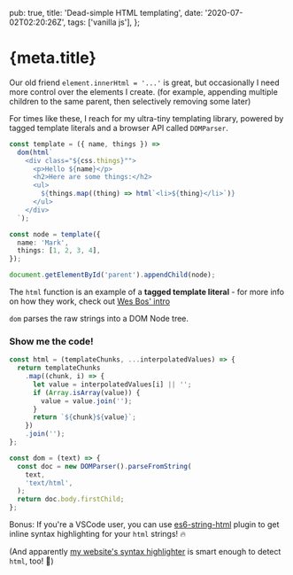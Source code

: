   pub: true,
  title: 'Dead-simple HTML templating',
  date: '2020-07-02T02:20:26Z',
  tags: ['vanilla js'],
};

<h1>{meta.title}</h1>

Our old friend `element.innerHtml = '...'` is great, but occasionally I need more control over the elements I create. (for example, appending multiple children to the same parent, then selectively removing some later)

For times like these, I reach for my ultra-tiny templating library, powered by tagged template literals and a browser API called `DOMParser`.

```typescript
const template = ({ name, things }) =>
  dom(html`
    <div class="${css.things}"">
      <p>Hello ${name}</p>
      <h2>Here are some things:</h2>
      <ul>
        ${things.map((thing) => html`<li>${thing}</li>`)}
      </ul>
    </div>
  `);

const node = template({
  name: 'Mark',
  things: [1, 2, 3, 4],
});

document.getElementById('parent').appendChild(node);
```

The `html` function is an example of a **tagged template literal** - for more info on how they work, check out [Wes Bos' intro][bos-ttls]

`dom` parses the raw strings into a DOM Node tree.

### Show me the code!

```typescript
const html = (templateChunks, ...interpolatedValues) => {
  return templateChunks
    .map((chunk, i) => {
      let value = interpolatedValues[i] || '';
      if (Array.isArray(value)) {
        value = value.join('');
      }
      return `${chunk}${value}`;
    })
    .join('');
};

const dom = (text) => {
  const doc = new DOMParser().parseFromString(
    text,
    'text/html',
  );
  return doc.body.firstChild;
};
```

Bonus: If you're a VSCode user, you can use [es6-string-html][vsc-hi] plugin to get inline syntax highlighting for your `html` strings! 🔥

(And apparently [my website's syntax highlighter][rehype-prism] is smart enough to detect `html`, too! 🤯)

[bos-ttls]: https://wesbos.com/tagged-template-literals
[rehype-prism]: https://github.com/mapbox/rehype-prism
[vsc-hi]: https://marketplace.visualstudio.com/items?itemName=Tobermory.es6-string-html
